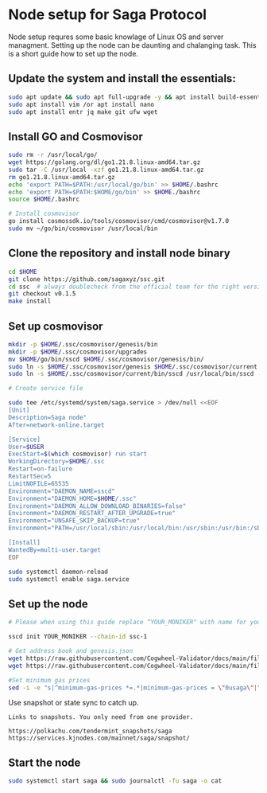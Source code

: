 
# Node setup for Saga Protocol

Node setup requres some basic knowlage of Linux OS and server managment. Setting up the node
can be daunting and chalanging task. This is a short guide how to set up the node.

## Update the system and install the essentials:

```bash
sudo apt update && sudo apt full-upgrade -y && apt install build-essential 
sudo apt install vim /or apt install nano 
sudo apt install entr jq make git ufw wget 
```

## Install GO and Cosmovisor

```bash
sudo rm -r /usr/local/go/
wget https://golang.org/dl/go1.21.8.linux-amd64.tar.gz
sudo tar -C /usr/local -xzf go1.21.8.linux-amd64.tar.gz
rm go1.21.8.linux-amd64.tar.gz
echo 'export PATH=$PATH:/usr/local/go/bin' >> $HOME/.bashrc
echo 'export PATH=$PATH:$HOME/go/bin' >> $HOME./bashrc
source $HOME/.bashrc

# Install cosmovisor
go install cosmossdk.io/tools/cosmovisor/cmd/cosmovisor@v1.7.0
sudo mv ~/go/bin/cosmovisor /usr/local/bin
```

## Clone the repository and install node binary

```bash
cd $HOME 
git clone https://github.com/sagaxyz/ssc.git
cd ssc  # always doublecheck from the official team for the right version
git checkout v0.1.5
make install
```

## Set up cosmovisor

```bash 
mkdir -p $HOME/.ssc/cosmovisor/genesis/bin
mkdir -p $HOME/.ssc/cosmovisor/upgrades
mv $HOME/go/bin/sscd $HOME/.ssc/cosmovisor/genesis/bin/
sudo ln -s $HOME/.ssc/cosmovisor/genesis $HOME/.ssc/cosmovisor/current -f
sudo ln -s $HOME/.ssc/cosmovisor/current/bin/sscd /usr/local/bin/sscd -f

# Create service file

sudo tee /etc/systemd/system/saga.service > /dev/null <<EOF
[Unit]
Description=Saga node"
After=network-online.target

[Service]
User=$USER
ExecStart=$(which cosmovisor) run start
WorkingDirectory=$HOME/.ssc
Restart=on-failure 
RestartSec=5
LimitNOFILE=65535
Environment="DAEMON_NAME=sscd"
Environment="DAEMON_HOME=$HOME/.ssc"
Environment="DAEMON_ALLOW_DOWNLOAD_BINARIES=false"
Environment="DAEMON_RESTART_AFTER_UPGRADE=true"
Environment="UNSAFE_SKIP_BACKUP=true"
Environment="PATH=/usr/local/sbin:/usr/local/bin:/usr/sbin:/usr/bin:/sbin:/bin:/usr/games:/usr/local/games:/snap/bin:$HOME/.ssc/cosmovisor/current/bin"

[Install]
WantedBy=multi-user.target
EOF

sudo systemctl daemon-reload
sudo systemctl enable saga.service
```

## Set up the node 

```bash
# Please when using this guide replace “YOUR_MONIKER" with name for your node.

sscd init YOUR_MONIKER --chain-id ssc-1

# Get address book and genesis.json
wget https://raw.githubusercontent.com/Cogwheel-Validator/docs/main/files/saga/genesis.json -O $HOME/.ssc/config/genesis.json
wget https://raw.githubusercontent.com/Cogwheel-Validator/docs/main/files/saga/addrbook.json -O $HOME/.ssc/config/addrbook.json

#Set minimum gas prices
sed -i -e "s|^minimum-gas-prices *=.*|minimum-gas-prices = \"0usaga\"|" $HOME/.ssc/config/app.toml
```

Use snapshot or state sync to catch up.
``` 
Links to snapshots. You only need from one provider.

https://polkachu.com/tendermint_snapshots/saga
https://services.kjnodes.com/mainnet/saga/snapshot/
```

## Start the node

```bash
sudo systemctl start saga && sudo journalctl -fu saga -o cat
```